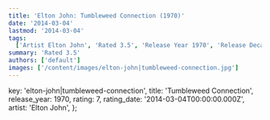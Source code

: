 ```yaml
---
title: 'Elton John: Tumbleweed Connection (1970)'
date: '2014-03-04'
lastmod: '2014-03-04'
tags:
  ['Artist Elton John', 'Rated 3.5', 'Release Year 1970', 'Release Decade 1970']
summary: 'Rated 3.5'
authors: ['default']
images: ['/content/images/elton-john|tumbleweed-connection.jpg']
---
```


  key: 'elton-john|tumbleweed-connection',
  title: 'Tumbleweed Connection',
  release_year: 1970,
  rating: 7,
  rating_date: '2014-03-04T00:00:00.000Z',
  artist: 'Elton John',
};

<MusicRating data={data} />

